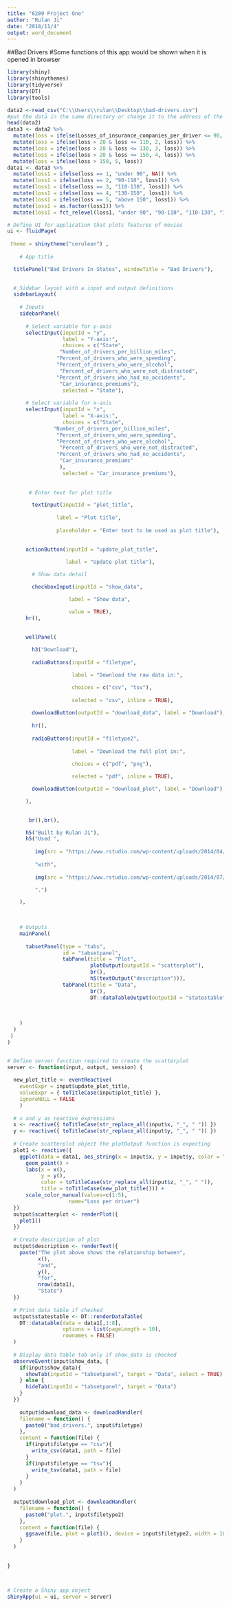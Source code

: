 ```yaml
---
title: "6289 Project One"
author: "Rulan Ji"
date: "2018/11/4"
output: word_document
---
```


##Bad Drivers
#Some functions of this app would be shown when it is opened in browser


```r
library(shiny)
library(shinythemes) 
library(tidyverse)
library(DT) 
library(tools) 
```

```r
data2 <-read_csv("C:\\Users\\rulan\\Desktop\\bad-drivers.csv")
#put the data in the same directory or change it to the address of the data
head(data2)
data3 <- data2 %>%
  mutate(loss = ifelse(Losses_of_insurance_companies_per_driver <= 90, 1, Losses_of_insurance_companies_per_driver)) %>%
  mutate(loss = ifelse(loss > 20 & loss <= 110, 2, loss)) %>%
  mutate(loss = ifelse(loss > 20 & loss <= 130, 3, loss)) %>%
  mutate(loss = ifelse(loss > 20 & loss <= 150, 4, loss)) %>%
  mutate(loss = ifelse(loss > 150, 5, loss))
data1 <- data3 %>%
  mutate(loss1 = ifelse(loss == 1, "under 90", NA)) %>%
  mutate(loss1 = ifelse(loss == 2, "90-110", loss1)) %>%
  mutate(loss1 = ifelse(loss == 3, "110-130", loss1)) %>%
  mutate(loss1 = ifelse(loss == 4, "130-150", loss1)) %>%
  mutate(loss1 = ifelse(loss == 5, "above 150", loss1)) %>%
  mutate(loss1 = as.factor(loss1)) %>%
  mutate(loss1 = fct_relevel(loss1, "under 90", "90-110", "110-130", "130-150", "above 150"))
```

```r
# Define UI for application that plots features of movies
ui <- fluidPage(
  
 theme = shinytheme("cerulean") ,
 
    # App title 

  titlePanel("Bad Drivers In States", windowTitle = "Bad Drivers"), 

  
  # Sidebar layout with a input and output definitions
  sidebarLayout(
    
    # Inputs
    sidebarPanel(
      
      # Select variable for y-axis
      selectInput(inputId = "y", 
                  label = "Y-axis:",
                  choices = c("State",
                 "Number_of_drivers_per_billion_miles",
                "Percent_of_drivers_who_were_speeding",          
                "Percent_of_drivers_who_were_alcohol",
                 "Percent_of_drivers_who_were_not_distracted",
                "Percent_of_drivers_who_had_no_accidents",
                 "Car_insurance_premiums"), 
                  selected = "State"),
      
      # Select variable for x-axis
      selectInput(inputId = "x",
                  label = "X-axis:",
                  choices = c("State",
               "Number_of_drivers_per_billion_miles",
                "Percent_of_drivers_who_were_speeding",
                "Percent_of_drivers_who_were_alcohol",
                 "Percent_of_drivers_who_were_not_distracted",
                "Percent_of_drivers_who_had_no_accidents",
                 "Car_insurance_premiums"
                 ),
                  selected = "Car_insurance_premiums"),
     
      
       # Enter text for plot title 

        textInput(inputId = "plot_title",  
                  
                label = "Plot title",  
                
                placeholder = "Enter text to be used as plot title"), 

        
      actionButton(inputId = "update_plot_title",  
                   
                   label = "Update plot title"),

        # Show data detail

        checkboxInput(inputId = "show_data",

                    label = "Show data",

                    value = TRUE),
      hr(), 

       
      wellPanel( 
 
        h3("Download"), 
 
        radioButtons(inputId = "filetype", 

                     label = "Download the raw data in:", 

                     choices = c("csv", "tsv"), 
 
                     selected = "csv", inline = TRUE), 
 
        downloadButton(outputId = "download_data", label = "Download"), 
 
        hr(), 
 
        radioButtons(inputId = "filetype2", 
 
                     label = "Download the full plot in:", 
 
                     choices = c("pdf", "png"), 

                     selected = "pdf", inline = TRUE), 

        downloadButton(outputId = "download_plot", label = "Download") 

      ), 

      
       br(),br(), 

      h5("Built by Rulan Ji"),
      h5("Used ",
 
         img(src = "https://www.rstudio.com/wp-content/uploads/2014/04/shiny.png", height = "30px"), 
         
         "with", 
 
         img(src = "https://www.rstudio.com/wp-content/uploads/2014/07/RStudio-Logo-Blue-Gray.png", height = "30px"), 

         ".") 

    ), 

      
    
    # Outputs
    mainPanel(
      
      tabsetPanel(type = "tabs",
                  id = "tabsetpanel",
                  tabPanel(title = "Plot", 
                           plotOutput(outputId = "scatterplot"),
                           br(),
                           h5(textOutput("description"))),
                  tabPanel(title = "Data", 
                           br(),
                           DT::dataTableOutput(outputId = "statestable"))
  
                
      
    )
  )
 )
)


# Define server function required to create the scatterplot
server <- function(input, output, session) {
  
  new_plot_title <- eventReactive(
    eventExpr = input$update_plot_title, 
    valueExpr = { toTitleCase(input$plot_title) },
    ignoreNULL = FALSE
    )
  
  # x and y as reactive expressions
  x <- reactive({ toTitleCase(str_replace_all(input$x, "_", " ")) })
  y <- reactive({ toTitleCase(str_replace_all(input$y, "_", " ")) })
  
  # Create scatterplot object the plotOutput function is expecting 
  plot1 <- reactive({
    ggplot(data = data1, aes_string(x = input$x, y = input$y, color = "loss1")) +
      geom_point() +
      labs(x = x(),
           y = y(),
           color = toTitleCase(str_replace_all(input$z, "_", " ")),
           title = toTitleCase(new_plot_title())) +
      scale_color_manual(values=c(1:5),
                    name="Loss per driver")
  })
  output$scatterplot <- renderPlot({
    plot1()
  })
  
  # Create description of plot
  output$description <- renderText({
    paste("The plot above shows the relationship between",
          x(),
          "and",
          y(),
          "for",
          nrow(data1),
          "State")
  })
  
  # Print data table if checked
  output$statestable <- DT::renderDataTable(
    DT::datatable(data = data1[,1:8], 
                  options = list(pageLength = 10), 
                  rownames = FALSE)
  )
  
  # Display data table tab only if show_data is checked
  observeEvent(input$show_data, {
    if(input$show_data){
      showTab(inputId = "tabsetpanel", target = "Data", select = TRUE)
    } else {
      hideTab(inputId = "tabsetpanel", target = "Data")
    }
  })
  
    output$download_data <- downloadHandler(
    filename = function() {
      paste0("bad_drivers.", input$filetype)
    },
    content = function(file) { 
      if(input$filetype == "csv"){ 
        write_csv(data1, path = file) 
      }
      if(input$filetype == "tsv"){ 
        write_tsv(data1, path = file) 
      }
    }
  )
  
  output$download_plot <- downloadHandler(
    filename = function() {
      paste0("plot.", input$filetype2)
    },
    content = function(file) {
      ggsave(file, plot = plot1(), device = input$filetype2, width = 10, height = 8)
    }
  )
  
  
}



# Create a Shiny app object
shinyApp(ui = ui, server = server)
```

